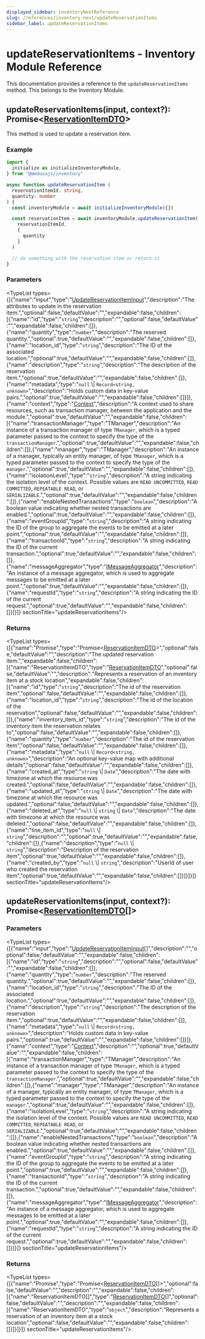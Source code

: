 ```yaml
---
displayed_sidebar: inventoryNextReference
slug: /references/inventory-next/updateReservationItems
sidebar_label: updateReservationItems
---
```



# updateReservationItems - Inventory Module Reference

This documentation provides a reference to the `updateReservationItems` method. This belongs to the Inventory Module.

## updateReservationItems(input, context?): Promise&#60;[ReservationItemDTO](../../interfaces/inventory_next.ReservationItemDTO.mdx)&#62;

This method is used to update a reservation item.

### Example

```ts
import {
  initialize as initializeInventoryModule,
} from "@medusajs/inventory"

async function updateReservationItem (
  reservationItemId: string,
  quantity: number
) {
  const inventoryModule = await initializeInventoryModule({})

  const reservationItem = await inventoryModule.updateReservationItem(
    reservationItemId,
    {
      quantity
    }
  )

  // do something with the reservation item or return it
}
```

### Parameters

<TypeList types={[{"name":"input","type":"[UpdateReservationItemInput](../../interfaces/inventory_next.UpdateReservationItemInput.mdx)","description":"The attributes to update in the reservation item.","optional":false,"defaultValue":"","expandable":false,"children":[{"name":"id","type":"`string`","description":"","optional":false,"defaultValue":"","expandable":false,"children":[]},{"name":"quantity","type":"`number`","description":"The reserved quantity.","optional":true,"defaultValue":"","expandable":false,"children":[]},{"name":"location_id","type":"`string`","description":"The ID of the associated location.","optional":true,"defaultValue":"","expandable":false,"children":[]},{"name":"description","type":"`string`","description":"The description of the reservation item.","optional":true,"defaultValue":"","expandable":false,"children":[]},{"name":"metadata","type":"`null` \\| `Record<string, unknown>`","description":"Holds custom data in key-value pairs.","optional":true,"defaultValue":"","expandable":false,"children":[]}]},{"name":"context","type":"[Context](../../interfaces/inventory_next.Context.mdx)","description":"A context used to share resources, such as transaction manager, between the application and the module.","optional":true,"defaultValue":"","expandable":false,"children":[{"name":"transactionManager","type":"TManager","description":"An instance of a transaction manager of type `TManager`, which is a typed parameter passed to the context to specify the type of the `transactionManager`.","optional":true,"defaultValue":"","expandable":false,"children":[]},{"name":"manager","type":"TManager","description":"An instance of a manager, typically an entity manager, of type `TManager`, which is a typed parameter passed to the context to specify the type of the `manager`.","optional":true,"defaultValue":"","expandable":false,"children":[]},{"name":"isolationLevel","type":"`string`","description":"A string indicating the isolation level of the context. Possible values are `READ UNCOMMITTED`, `READ COMMITTED`, `REPEATABLE READ`, or `SERIALIZABLE`.","optional":true,"defaultValue":"","expandable":false,"children":[]},{"name":"enableNestedTransactions","type":"`boolean`","description":"A boolean value indicating whether nested transactions are enabled.","optional":true,"defaultValue":"","expandable":false,"children":[]},{"name":"eventGroupId","type":"`string`","description":"A string indicating the ID of the group to aggregate the events to be emitted at a later point.","optional":true,"defaultValue":"","expandable":false,"children":[]},{"name":"transactionId","type":"`string`","description":"A string indicating the ID of the current transaction.","optional":true,"defaultValue":"","expandable":false,"children":[]},{"name":"messageAggregator","type":"[IMessageAggregator](../../interfaces/inventory_next.IMessageAggregator.mdx)","description":"An instance of a message aggregator, which is used to aggregate messages to be emitted at a later point.","optional":true,"defaultValue":"","expandable":false,"children":[]},{"name":"requestId","type":"`string`","description":"A string indicating the ID of the current request.","optional":true,"defaultValue":"","expandable":false,"children":[]}]}]}  sectionTitle="updateReservationItems"/>

### Returns

<TypeList types={[{"name":"Promise","type":"Promise&#60;[ReservationItemDTO](../../interfaces/inventory_next.ReservationItemDTO.mdx)&#62;","optional":false,"defaultValue":"","description":"The updated reservation item.","expandable":false,"children":[{"name":"ReservationItemDTO","type":"[ReservationItemDTO](../../interfaces/inventory_next.ReservationItemDTO.mdx)","optional":false,"defaultValue":"","description":"Represents a reservation of an inventory item at a stock location","expandable":false,"children":[{"name":"id","type":"`string`","description":"The id of the reservation item","optional":false,"defaultValue":"","expandable":false,"children":[]},{"name":"location_id","type":"`string`","description":"The id of the location of the reservation","optional":false,"defaultValue":"","expandable":false,"children":[]},{"name":"inventory_item_id","type":"`string`","description":"The id of the inventory item the reservation relates to","optional":false,"defaultValue":"","expandable":false,"children":[]},{"name":"quantity","type":"`number`","description":"The id of the reservation item","optional":false,"defaultValue":"","expandable":false,"children":[]},{"name":"metadata","type":"`null` \\| `Record<string, unknown>`","description":"An optional key-value map with additional details","optional":false,"defaultValue":"","expandable":false,"children":[]},{"name":"created_at","type":"`string` \\| `Date`","description":"The date with timezone at which the resource was created.","optional":false,"defaultValue":"","expandable":false,"children":[]},{"name":"updated_at","type":"`string` \\| `Date`","description":"The date with timezone at which the resource was updated.","optional":false,"defaultValue":"","expandable":false,"children":[]},{"name":"deleted_at","type":"`null` \\| `string` \\| `Date`","description":"The date with timezone at which the resource was deleted.","optional":false,"defaultValue":"","expandable":false,"children":[]},{"name":"line_item_id","type":"`null` \\| `string`","description":"","optional":true,"defaultValue":"","expandable":false,"children":[]},{"name":"description","type":"`null` \\| `string`","description":"Description of the reservation item","optional":true,"defaultValue":"","expandable":false,"children":[]},{"name":"created_by","type":"`null` \\| `string`","description":"UserId of user who created the reservation item","optional":true,"defaultValue":"","expandable":false,"children":[]}]}]}]}  sectionTitle="updateReservationItems"/>

## updateReservationItems(input, context?): Promise&#60;[ReservationItemDTO](../../interfaces/inventory_next.ReservationItemDTO.mdx)[]&#62;

### Parameters

<TypeList types={[{"name":"input","type":"[UpdateReservationItemInput](../../interfaces/inventory_next.UpdateReservationItemInput.mdx)[]","description":"","optional":false,"defaultValue":"","expandable":false,"children":[{"name":"id","type":"`string`","description":"","optional":false,"defaultValue":"","expandable":false,"children":[]},{"name":"quantity","type":"`number`","description":"The reserved quantity.","optional":true,"defaultValue":"","expandable":false,"children":[]},{"name":"location_id","type":"`string`","description":"The ID of the associated location.","optional":true,"defaultValue":"","expandable":false,"children":[]},{"name":"description","type":"`string`","description":"The description of the reservation item.","optional":true,"defaultValue":"","expandable":false,"children":[]},{"name":"metadata","type":"`null` \\| `Record<string, unknown>`","description":"Holds custom data in key-value pairs.","optional":true,"defaultValue":"","expandable":false,"children":[]}]},{"name":"context","type":"[Context](../../interfaces/inventory_next.Context.mdx)","description":"","optional":true,"defaultValue":"","expandable":false,"children":[{"name":"transactionManager","type":"TManager","description":"An instance of a transaction manager of type `TManager`, which is a typed parameter passed to the context to specify the type of the `transactionManager`.","optional":true,"defaultValue":"","expandable":false,"children":[]},{"name":"manager","type":"TManager","description":"An instance of a manager, typically an entity manager, of type `TManager`, which is a typed parameter passed to the context to specify the type of the `manager`.","optional":true,"defaultValue":"","expandable":false,"children":[]},{"name":"isolationLevel","type":"`string`","description":"A string indicating the isolation level of the context. Possible values are `READ UNCOMMITTED`, `READ COMMITTED`, `REPEATABLE READ`, or `SERIALIZABLE`.","optional":true,"defaultValue":"","expandable":false,"children":[]},{"name":"enableNestedTransactions","type":"`boolean`","description":"A boolean value indicating whether nested transactions are enabled.","optional":true,"defaultValue":"","expandable":false,"children":[]},{"name":"eventGroupId","type":"`string`","description":"A string indicating the ID of the group to aggregate the events to be emitted at a later point.","optional":true,"defaultValue":"","expandable":false,"children":[]},{"name":"transactionId","type":"`string`","description":"A string indicating the ID of the current transaction.","optional":true,"defaultValue":"","expandable":false,"children":[]},{"name":"messageAggregator","type":"[IMessageAggregator](../../interfaces/inventory_next.IMessageAggregator.mdx)","description":"An instance of a message aggregator, which is used to aggregate messages to be emitted at a later point.","optional":true,"defaultValue":"","expandable":false,"children":[]},{"name":"requestId","type":"`string`","description":"A string indicating the ID of the current request.","optional":true,"defaultValue":"","expandable":false,"children":[]}]}]}  sectionTitle="updateReservationItems"/>

### Returns

<TypeList types={[{"name":"Promise","type":"Promise&#60;[ReservationItemDTO](../../interfaces/inventory_next.ReservationItemDTO.mdx)[]&#62;","optional":false,"defaultValue":"","description":"","expandable":false,"children":[{"name":"ReservationItemDTO[]","type":"[ReservationItemDTO](../../interfaces/inventory_next.ReservationItemDTO.mdx)[]","optional":false,"defaultValue":"","description":"","expandable":false,"children":[{"name":"ReservationItemDTO","type":"`object`","description":"Represents a reservation of an inventory item at a stock location","optional":false,"defaultValue":"","expandable":false,"children":[]}]}]}]}  sectionTitle="updateReservationItems"/>

